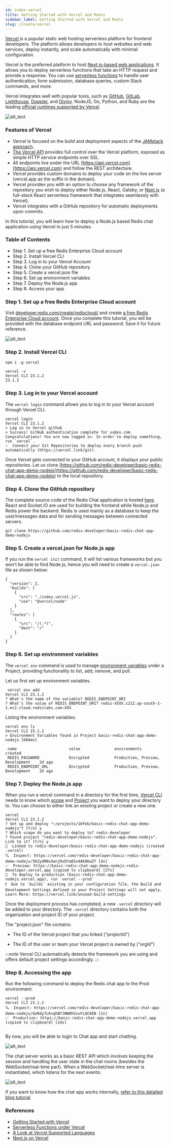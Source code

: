 ```yaml
---
id: index-vercel
title: Getting Started with Vercel and Redis
sidebar_label: Getting Started with Vercel and Redis
slug: /create/vercel
---
```



[Vercel ](https://vercel.com/)is a popular static web hosting serverless platform for frontend developers. The platform allows developers to host websites and web services, deploy instantly, and scale automatically with minimal configuration.

Vercel is the preferred platform to host [Next.js-based web applications](https://vercel.com/docs/concepts/next.js/overview). It allows you to deploy serverless functions that take an HTTP request and provide a response. You can use [serverless functions](https://vercel.com/docs/concepts/functions/serverless-functions) to handle user authentication, form submission, database queries, custom Slack commands, and more.

Vercel integrates well with popular tools, such as [GitHub](https://vercel.com/docs/concepts/git/vercel-for-github), [GitLab](https://vercel.com/docs/concepts/git/vercel-for-gitlab), [Lighthouse](https://vercel.com/integrations/lighthouse), [Doppler](https://vercel.com/integrations/doppler), and [Divjoy](https://divjoy.com/). NodeJS, Go, Python, and Ruby are the leading [official runtimes supported by Vercel](https://vercel.com/docs/runtimes).


![alt_text](images/vercel1.png "image_tooltip")


### Features of Vercel



* Vercel is focused on the build and deployment aspects of the [JAMstack approach](https://jamstack.org/what-is-jamstack/).
* [The Vercel API](https://vercel.com/docs/rest-api) provides full control over the Vercel platform, exposed as simple HTTP service endpoints over SSL. 
* All endpoints live under the URL [https://api.vercel.com](https://api.vercel.com) and follow the REST architecture.
* Vercel provides custom domains to deploy your code on the live server (vercel.app as the suffix in the domain). 
* Vercel provides you with an option to choose any framework of the repository you wish to deploy either Node.js, React, Gatsby, or [Next.js](https://nextjs.org/) (a full-stack React serverless framework that integrates seamlessly with Vercel).
* Vercel integrates with a GitHub repository for automatic deployments upon commits. 

In this tutorial, you will learn how to deploy a Node.js based Redis chat application using Vercel in just 5 minutes.


### Table of Contents



* Step 1. Set up a free Redis Enterprise Cloud account
* Step 2. Install Vercel CLI
* Step 3. Log in to your Vercel Account
* Step 4. Clone your GitHub repository
* Step 5. Create a vercel.json file
* Step 6. Set up environment variables
* Step 7. Deploy the Node.js app
* Step 8. Access your app

### Step 1. Set up a free Redis Enterprise Cloud account

Visit [developer.redis.com/create/rediscloud/](https://developer.redis.com/create/rediscloud/) and create [a free Redis Enterprise Cloud account](https://redis.com/try-free/). Once you complete this tutorial, you will be provided with the database endpoint URL and password. Save it for future reference.





![alt_text](images/vercel2.png "image_tooltip")


### Step 2. Install Vercel CLI 


```
npm i -g vercel

vercel -v     
Vercel CLI 23.1.2
23.1.2

```

### Step 3. Log in to your Vercel account

The ```vercel login``` command allows you to log in to your Vercel account through Vercel CLI.


```
vercel login
Vercel CLI 23.1.2
> Log in to Vercel github
> Success! GitHub authentication complete for xx@xx.com
Congratulations! You are now logged in. In order to deploy something, run `vercel`.
💡  Connect your Git Repositories to deploy every branch push automatically (https://vercel.link/git).
```


Once Vercel gets connected to your GitHub account, it displays your public repositories. Let us clone [https://github.com/redis-developer/basic-redis-chat-app-demo-nodejs](https://github.com/redis-developer/basic-redis-chat-app-demo-nodejs) to the local repository.

### Step 4. Clone the GitHub repository

The complete source code of the Redis Chat application is hosted [here](https://github.com/redis-developer/basic-redis-chat-app-demo-nodejs). React and Socket.IO are used for building the frontend while Node.js and Redis power the backend. Redis is used mainly as a database to keep the user/messages data and for sending messages between connected servers.

```
git clone https://github.com/redis-developer/basic-redis-chat-app-demo-nodejs
```


### Step 5. Create a vercel.json for Node.js app

If you run the ```vercel init``` command, it will list various frameworks but you won’t be able to find Node.js, hence you will need to create a ```vercel.json``` file as shown below:


```
{
  "version": 2,
  "builds": [
    {
      "src": "./index.vercel.js",
      "use": "@vercel/node"
    }
  ],
  "routes": [
    {
      "src": "/(.*)",
      "dest": "/"
    }
  ]
}

```


### Step 6. Set up environment variables

The ```vercel env``` command is used to manage [environment variables](https://vercel.com/docs/concepts/projects/environment-variables) under a Project, providing functionality to list, add, remove, and pull.

Let us first set up environment variables.


```
 vercel env add
Vercel CLI 23.1.2
? What's the name of the variable? REDIS_ENDPOINT_URI
? What's the value of REDIS_ENDPOINT_URI? redis-XXXX.c212.ap-south-1-1.ec2.cloud.redislabs.com:XXX

```


Listing the environment variables:


```
vercel env ls
Vercel CLI 23.1.2
> Environment Variables found in Project basic-redis-chat-app-demo-nodejs [684ms]

 name                       value               environments                        created
 REDIS_PASSWORD             Encrypted           Production, Preview, Development    2d ago
 REDIS_ENDPOINT_URL         Encrypted           Production, Preview, Development    2d ago

```


### Step 7. Deploy the Node.js app

When you run a vercel command in a directory for the first time, [Vercel CLI](https://vercel.com/cli) needs to know which [scope](https://vercel.com/docs/cli#options/global-options/scope) and [Project](https://vercel.com/docs/concepts/projects/overview) you want to deploy your directory to. You can choose to either link an existing project or create a new one.


```
vercel  
Vercel CLI 23.1.2
? Set up and deploy "~/projects/10feb/basic-redis-chat-app-demo-nodejs"? [Y/n] y
? Which scope do you want to deploy to? redis-developer
? Found project "redis-developer/basic-redis-chat-app-demo-nodejs". Link to it? [Y/n] y
🔗  Linked to redis-developer/basic-redis-chat-app-demo-nodejs (created .vercel)
🔍  Inspect: https://vercel.com/redis-developer/basic-redis-chat-app-demo-nodejs/5KZydRNsXwnjRxDYa65x4Ak8KwZT [4s]
✅  Preview: https://basic-redis-chat-app-demo-nodejs-redis-developer.vercel.app [copied to clipboard] [27s]
📝  To deploy to production (basic-redis-chat-app-demo-nodejs.vercel.app), run `vercel --prod`
❗️  Due to `builds` existing in your configuration file, the Build and Development Settings defined in your Project Settings will not apply. Learn More: https://vercel.link/unused-build-settings

```


Once the deployment process has completed, a new `.vercel` directory will be added to your directory. The `.vercel` directory contains both the organization and project ID of your project. 

The "project.json" file contains:

- The ID of the Vercel project that you linked ("projectId")

- The ID of the user or team your Vercel project is owned by ("orgId")




:::note
Vercel CLI automatically detects the framework you are using and offers default project settings accordingly.
:::

### Step 8. Accessing the app 

Run the following command to deploy the Redis chat app to the Prod environment.
```
vercel --prod
Vercel CLI 23.1.2
🔍  Inspect: https://vercel.com/redis-developer/basic-redis-chat-app-demo-nodejs/GoRdy7LKxqhBfJNW8hSvvFLQC6EN [2s]
✅  Production: https://basic-redis-chat-app-demo-nodejs.vercel.app [copied to clipboard] [14s]


```

By now, you will be able to login to Chat app and start chatting.

![alt_text](images/vercel13.png "image_tooltip")

The chat server works as a basic REST API which involves keeping the session and handling the user state in the chat rooms (besides the WebSocket/real-time part). When a WebSocket/real-time server is instantiated, which listens for the next events:

![alt_text](images/vercel3.png "image_tooltip")

If you want to know how the chat app works internally, [refer to this detailed blog tutorial](/howtos/chatapp#how-it-works)

### References



* [Getting Started with Vercel](https://vercel.com/docs/get-started)
* [Serverless Functions under Vercel](https://vercel.com/docs/concepts/functions/serverless-functions)
* [A Look at Vercel Supported Languages](https://vercel.com/docs/concepts/functions/supported-languages) 
* [Next.js on Vercel](https://vercel.com/docs/concepts/next.js/overview)
